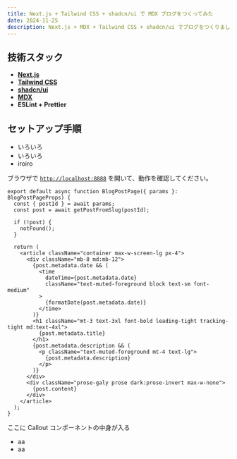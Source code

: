 ```yaml
---
title: Next.js + Tailwind CSS + shadcn/ui で MDX ブログをつくってみた
date: 2024-11-25
description: Next.js + MDX + Tailwind CSS + shadcn/ui でブログをつくりました。ここでは、ローカル開発環境を立ち上げて、記事を作成、編集する手順を説明します。
---
```


## 技術スタック

- **[Next.js](https://nextjs.org/)**
- **[Tailwind CSS](https://tailwindcss.com/)**
- **[shadcn/ui](https://ui.shadcn.com/)**
- **[MDX](https://mdxjs.com/)**
- **ESLint + Prettier**

## セットアップ手順

- いろいろ
- いろいろ
- iroiro

ブラウザで [`http://localhost:8888`](http://localhost:8888) を開いて、動作を確認してください。

```tsx
export default async function BlogPostPage({ params }: BlogPostPageProps) {
  const { postId } = await params;
  const post = await getPostFromSlug(postId);

  if (!post) {
    notFound();
  }

  return (
    <article className="container max-w-screen-lg px-4">
      <div className="mb-8 md:mb-12">
        {post.metadata.date && (
          <time
            dateTime={post.metadata.date}
            className="text-muted-foreground block text-sm font-medium"
          >
            {formatDate(post.metadata.date)}
          </time>
        )}
        <h1 className="mt-3 text-3xl font-bold leading-tight tracking-tight md:text-4xl">
          {post.metadata.title}
        </h1>
        {post.metadata.description && (
          <p className="text-muted-foreground mt-4 text-lg">
            {post.metadata.description}
          </p>
        )}
      </div>
      <div className="prose-galy prose dark:prose-invert max-w-none">
        {post.content}
      </div>
    </article>
  );
}
```

<Callout>ここに Callout コンポーネントの中身が入る</Callout>

- aa
- aa
